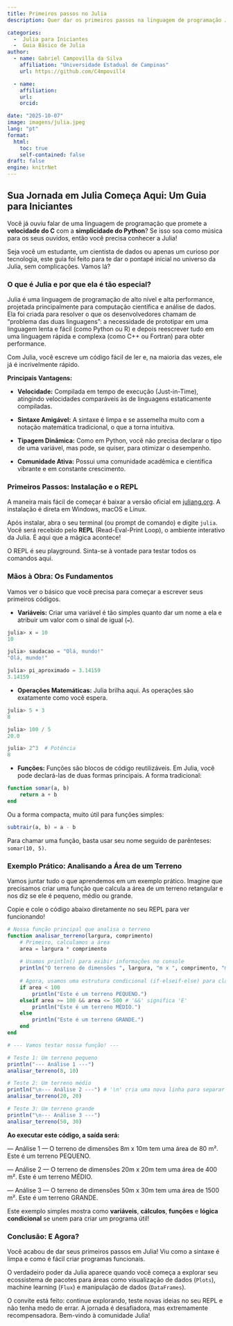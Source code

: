 ```yaml
---
title: Primeiros passos no Julia
description: Quer dar os primeiros passos na linguagem de programação Julia? Confira nosso guia prático para iniciantes, aprenda os fundamentos e crie seu primeiro programa em menos de 5 minutos!

categories:
  -  Julia para Iniciantes
  -  Guia Básico de Julia
author:
  - name: Gabriel Campovilla da Silva
    affiliation: "Universidade Estadual de Campinas"
    url: https://github.com/C4mpovill4

  - name: 
    affiliation: 
    url: 
    orcid: 

date: "2025-10-07"
image: imagens/julia.jpeg
lang: "pt"
format:
  html:
    toc: true
    self-contained: false
draft: false
engine: knitrNet
---
```


## Sua Jornada em Julia Começa Aqui: Um Guia para Iniciantes

Você já ouviu falar de uma linguagem de programação que promete a **velocidade do C** com a **simplicidade do Python**? Se isso soa como música para os seus ouvidos, então você precisa conhecer a Julia!

Seja você um estudante, um cientista de dados ou apenas um curioso por tecnologia, este guia foi feito para te dar o pontapé inicial no universo da Julia, sem complicações. Vamos lá?

### O que é Julia e por que ela é tão especial?

Julia é uma linguagem de programação de alto nível e alta performance, projetada principalmente para computação científica e análise de dados. Ela foi criada para resolver o que os desenvolvedores chamam de "problema das duas linguagens": a necessidade de prototipar em uma linguagem lenta e fácil (como Python ou R) e depois reescrever tudo em uma linguagem rápida e complexa (como C++ ou Fortran) para obter performance.

Com Julia, você escreve um código fácil de ler e, na maioria das vezes, ele já é incrivelmente rápido.

**Principais Vantagens:**

-   **Velocidade:** Compilada em tempo de execução (Just-in-Time), atingindo velocidades comparáveis às de linguagens estaticamente compiladas.

-   **Sintaxe Amigável:** A sintaxe é limpa e se assemelha muito com a notação matemática tradicional, o que a torna intuitiva.

-   **Tipagem Dinâmica:** Como em Python, você não precisa declarar o tipo de uma variável, mas pode, se quiser, para otimizar o desempenho.

-   **Comunidade Ativa:** Possui uma comunidade acadêmica e científica vibrante e em constante crescimento.

###  Primeiros Passos: Instalação e o REPL

A maneira mais fácil de começar é baixar a versão oficial em [juliang.org](https://www.google.com/search?q=https://juliang.org/downloads/). A instalação é direta em Windows, macOS e Linux.

Após instalar, abra o seu terminal (ou prompt de comando) e digite `julia`. Você será recebido pelo **REPL** (Read-Eval-Print Loop), o ambiente interativo da Julia. É aqui que a mágica acontece!

O REPL é seu playground. Sinta-se à vontade para testar todos os comandos aqui.

### Mãos à Obra: Os Fundamentos

Vamos ver o básico que você precisa para começar a escrever seus primeiros códigos.

-   **Variáveis:** Criar uma variável é tão simples quanto dar um nome a ela e atribuir um valor com o sinal de igual (`=`).

```julia
julia> x = 10
10

julia> saudacao = "Olá, mundo!"
"Olá, mundo!"

julia> pi_aproximado = 3.14159
3.14159
```

-   **Operações Matemáticas:** Julia brilha aqui. As operações são exatamente como você espera.

```julia
julia> 5 + 3
8

julia> 100 / 5
20.0

julia> 2^3  # Potência
8
```

-   **Funções:** Funções são blocos de código reutilizáveis. Em Julia, você pode declará-las de duas formas principais. A forma tradicional:

```julia
function somar(a, b)
    return a + b
end
```

Ou a forma compacta, muito útil para funções simples:

```julia
subtrair(a, b) = a - b
```

Para chamar uma função, basta usar seu nome seguido de parênteses: `somar(10, 5)`.

### Exemplo Prático: Analisando a Área de um Terreno

Vamos juntar tudo o que aprendemos em um exemplo prático. Imagine que precisamos criar uma função que calcula a área de um terreno retangular e nos diz se ele é pequeno, médio ou grande.

Copie e cole o código abaixo diretamente no seu REPL para ver funcionando!

```julia
# Nossa função principal que analisa o terreno
function analisar_terreno(largura, comprimento)
    # Primeiro, calculamos a área
    area = largura * comprimento
    
    # Usamos println() para exibir informações no console
    println("O terreno de dimensões ", largura, "m x ", comprimento, "m tem uma área de ", area, " m².")
    
    # Agora, usamos uma estrutura condicional (if-elseif-else) para classificar o tamanho
    if area < 100
        println("Este é um terreno PEQUENO.")
    elseif area >= 100 && area <= 500 # '&&' significa 'E'
        println("Este é um terreno MÉDIO.")
    else
        println("Este é um terreno GRANDE.")
    end
end

# --- Vamos testar nossa função! ---

# Teste 1: Um terreno pequeno
println("--- Análise 1 ---")
analisar_terreno(8, 10)

# Teste 2: Um terreno médio
println("\n--- Análise 2 ---") # '\n' cria uma nova linha para separar
analisar_terreno(20, 20)

# Teste 3: Um terreno grande
println("\n--- Análise 3 ---")
analisar_terreno(50, 30)
```

**Ao executar este código, a saída será:**

--- Análise 1 ---
O terreno de dimensões 8m x 10m tem uma área de 80 m².
Este é um terreno PEQUENO.

--- Análise 2 ---
O terreno de dimensões 20m x 20m tem uma área de 400 m².
Este é um terreno MÉDIO.

--- Análise 3 ---
O terreno de dimensões 50m x 30m tem uma área de 1500 m².
Este é um terreno GRANDE.

Este exemplo simples mostra como **variáveis**, **cálculos**, **funções** e **lógica condicional** se unem para criar um programa útil!

### Conclusão: E Agora?

Você acabou de dar seus primeiros passos em Julia! Viu como a sintaxe é limpa e como é fácil criar programas funcionais.

O verdadeiro poder da Julia aparece quando você começa a explorar seu ecossistema de pacotes para áreas como visualização de dados (`Plots`), machine learning (`Flux`) e manipulação de dados (`DataFrames`).

O convite está feito: continue explorando, teste novas ideias no seu REPL e não tenha medo de errar. A jornada é desafiadora, mas extremamente recompensadora. Bem-vindo à comunidade Julia!

